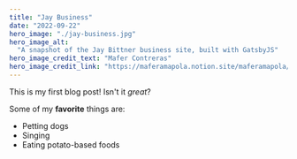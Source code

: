 ```yaml
---
title: "Jay Business"
date: "2022-09-22"
hero_image: "./jay-business.jpg"
hero_image_alt:
  "A snapshot of the Jay Bittner business site, built with GatsbyJS"
hero_image_credit_text: "Mafer Contreras"
hero_image_credit_link: "https://maferamapola.notion.site/maferamapola/Hola-I-m-Maferamapola-UX-Product-Designer-134bdff3d5a04de2aed5908a24e85246"
---
```


This is my first blog post! Isn't it _great_?

Some of my **favorite** things are:

- Petting dogs
- Singing
- Eating potato-based foods

